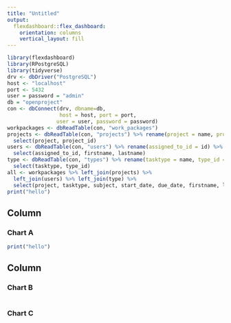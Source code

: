 ```yaml
---
title: "Untitled"
output: 
  flexdashboard::flex_dashboard:
    orientation: columns
    vertical_layout: fill
---
```


```r
library(flexdashboard)
library(RPostgreSQL)
library(tidyverse)
drv <- dbDriver("PostgreSQL")
host <- "localhost"
port <- 5432
user = password = "admin"
db = "openproject"
con <- dbConnect(drv, dbname=db,
                 host = host, port = port,
                user = user, password = password)
workpackages <- dbReadTable(con, "work_packages")
projects <- dbReadTable(con, "projects") %>% rename(project = name, project_id = id) %>%
  select(project, project_id)
users <- dbReadTable(con, "users") %>% rename(assigned_to_id = id) %>%
  select(assigned_to_id, firstname, lastname)
type <- dbReadTable(con, "types") %>% rename(tasktype = name, type_id = id) %>%
  select(tasktype, type_id)
all <- workpackages %>% left_join(projects) %>%
  left_join(users) %>% left_join(type) %>%
  select(project, tasktype, subject, start_date, due_date, firstname, lastname)
print("hello")
```

Column {data-width=650}
-----------------------------------------------------------------------

### Chart A

```r
print("hello")
```

Column {data-width=350}
-----------------------------------------------------------------------

### Chart B

```r

```

### Chart C

```r

```

